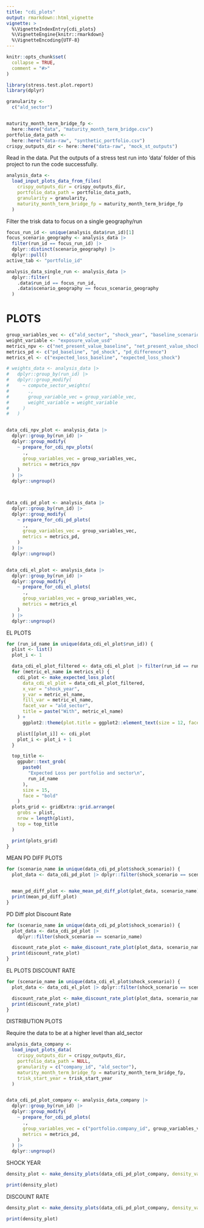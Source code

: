 ```yaml
---
title: "cdi_plots"
output: rmarkdown::html_vignette
vignette: >
  %\VignetteIndexEntry{cdi_plots}
  %\VignetteEngine{knitr::rmarkdown}
  %\VignetteEncoding{UTF-8}
---
```


```r
knitr::opts_chunk$set(
  collapse = TRUE,
  comment = "#>"
)
```

```r
library(stress.test.plot.report)
library(dplyr)

granularity <-
  c("ald_sector")


maturity_month_term_bridge_fp <-
  here::here("data", "maturity_month_term_bridge.csv")
portfolio_data_path <-
  here::here("data-raw", "synthetic_portfolio.csv")
crispy_outputs_dir <- here::here("data-raw", "mock_st_outputs")
```

Read in the data. Put the outputs of a stress test run into 'data' folder of this project to run the code successfully.

```r
analysis_data <-
  load_input_plots_data_from_files(
    crispy_outputs_dir = crispy_outputs_dir,
    portfolio_data_path = portfolio_data_path,
    granularity = granularity,
    maturity_month_term_bridge_fp = maturity_month_term_bridge_fp
  )
```


Filter the trisk data to focus on a single geography/run

```r
focus_run_id <- unique(analysis_data$run_id)[1]
focus_scenario_geography <- analysis_data |>
  filter(run_id == focus_run_id) |>
  dplyr::distinct(scenario_geography) |>
  dplyr::pull()
active_tab <- "portfolio_id"

analysis_data_single_run <- analysis_data |>
  dplyr::filter(
    .data$run_id == focus_run_id,
    .data$scenario_geography == focus_scenario_geography
  )
```

# PLOTS

```r
group_variables_vec <- c("ald_sector", "shock_year", "baseline_scenario", "shock_scenario", "discount_rate")
weight_variable <- "exposure_value_usd"
metrics_npv <- c("net_present_value_baseline", "net_present_value_shock", "net_present_value_difference")
metrics_pd <- c("pd_baseline", "pd_shock", "pd_difference")
metrics_el <- c("expected_loss_baseline", "expected_loss_shock")

# weights_data <- analysis_data |>
#   dplyr::group_by(run_id) |>
#   dplyr::group_modify(
#     ~ compute_sector_weights(
#       .,
#       group_variable_vec = group_variable_vec,
#       weight_variable = weight_variable
#     )
#   )


data_cdi_npv_plot <- analysis_data |>
  dplyr::group_by(run_id) |>
  dplyr::group_modify(
    ~ prepare_for_cdi_npv_plots(
      .,
      group_variables_vec = group_variables_vec,
      metrics = metrics_npv
    )
  ) |>
  dplyr::ungroup()



data_cdi_pd_plot <- analysis_data |>
  dplyr::group_by(run_id) |>
  dplyr::group_modify(
    ~ prepare_for_cdi_pd_plots(
      .,
      group_variables_vec = group_variables_vec,
      metrics = metrics_pd,
    )
  ) |>
  dplyr::ungroup()


data_cdi_el_plot <- analysis_data |>
  dplyr::group_by(run_id) |>
  dplyr::group_modify(
    ~ prepare_for_cdi_el_plots(
      .,
      group_variables_vec = group_variables_vec,
      metrics = metrics_el
    )
  ) |>
  dplyr::ungroup()
```


EL PLOTS

```r
for (run_id_name in unique(data_cdi_el_plot$run_id)) {
  plist <- list()
  plot_i <- 1

  data_cdi_el_plot_filtered <- data_cdi_el_plot |> filter(run_id == run_id_name)
  for (metric_el_name in metrics_el) {
    cdi_plot <- make_expected_loss_plot(
      data_cdi_el_plot = data_cdi_el_plot_filtered,
      x_var = "shock_year",
      y_var = metric_el_name,
      fill_var = metric_el_name,
      facet_var = "ald_sector",
      title = paste("With", metric_el_name)
    ) +
      ggplot2::theme(plot.title = ggplot2::element_text(size = 12, face = "bold"))

    plist[[plot_i]] <- cdi_plot
    plot_i <- plot_i + 1
  }

  top_title <-
    ggpubr::text_grob(
      paste0(
        "Expected Loss per portfolio and sector\n",
        run_id_name
      ),
      size = 15,
      face = "bold"
    )
  plots_grid <- gridExtra::grid.arrange(
    grobs = plist,
    nrow = length(plist),
    top = top_title
  )

  print(plots_grid)
}
```

MEAN PD DIFF PLOTS

```r
for (scenario_name in unique(data_cdi_pd_plot$shock_scenario)) {
  plot_data <- data_cdi_pd_plot |> dplyr::filter(shock_scenario == scenario_name)


  mean_pd_diff_plot <- make_mean_pd_diff_plot(plot_data, scenario_name)
  print(mean_pd_diff_plot)
}
```

PD Diff plot Discount Rate

```r
for (scenario_name in unique(data_cdi_pd_plot$shock_scenario)) {
  plot_data <- data_cdi_pd_plot |>
    dplyr::filter(shock_scenario == scenario_name)

  discount_rate_plot <- make_discount_rate_plot(plot_data, scenario_name, y_var = "pd_difference")
  print(discount_rate_plot)
}
```

EL PLOTS DISCOUNT RATE

```r
for (scenario_name in unique(data_cdi_el_plot$shock_scenario)) {
  plot_data <- data_cdi_el_plot |> dplyr::filter(shock_scenario == scenario_name)

  discount_rate_plot <- make_discount_rate_plot(plot_data, scenario_name, y_var = "expected_loss_shock")
  print(discount_rate_plot)
}
```




DISTRIBUTION PLOTS

Require the data to be at a higher level than ald_sector

```r
analysis_data_company <-
  load_input_plots_data(
    crispy_outputs_dir = crispy_outputs_dir,
    portfolio_data_path = NULL,
    granularity = c("company_id", "ald_sector"),
    maturity_month_term_bridge_fp = maturity_month_term_bridge_fp,
    trisk_start_year = trisk_start_year
  )


data_cdi_pd_plot_company <- analysis_data_company |>
  dplyr::group_by(run_id) |>
  dplyr::group_modify(
    ~ prepare_for_cdi_pd_plots(
      .,
      group_variables_vec = c("portfolio.company_id", group_variables_vec),
      metrics = metrics_pd,
    )
  ) |>
  dplyr::ungroup()
```


SHOCK YEAR

```r
density_plot <- make_density_plots(data_cdi_pd_plot_company, density_var = "shock_year")

print(density_plot)
```

DISCOUNT RATE

```r
density_plot <- make_density_plots(data_cdi_pd_plot_company, density_var = "discount_rate")

print(density_plot)
```

